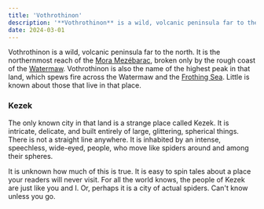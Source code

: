 ```yaml
---
title: 'Vothrothinon'
description: '**Vothrothinon** is a wild, volcanic peninsula far to the north, broken only by the rough coast of the Watermaw. Little is known about those that live in that place. They might be spiders.'
date: 2024-03-01
---
```


Vothrothinon is a wild, volcanic peninsula far to the north. It is the northernmost reach of the [Mora Mezébarac](mountains#), broken only by the rough coast of the [Watermaw](sea#the-watermaw). Vothrothinon is also the name of the highest peak in that land, which spews fire across the Watermaw and the [Frothing Sea](sea#the-frothing-sea). Little is known about those that live in that place.

### Kezek

The only known city in that land is a strange place called Kezek. It is intricate, delicate, and built entirely of large, glittering, spherical things. There is not a straight line anywhere. It is inhabited by an intense, speechless, wide-eyed, people, who move like spiders around and among their spheres.

It is unknown how much of this is true. It is easy to spin tales about a place your readers will never visit. For all the world knows, the people of Kezek are just like you and I. Or, perhaps it is a city of actual spiders. Can't know unless you go.